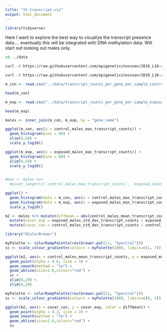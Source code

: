 ```yaml
---
title: "31-transcript-viz"
output: html_document
---
```


```r
library(tidyverse)
```


Here I want to explore the best way to visualize the transcript presence data.... eventually this will be integrated with DNA methylation data.
Will start out looking out males only. 


```bash
cd ../data

curl -O https://raw.githubusercontent.com/epigeneticstoocean/2018_L18-adult-methylation/main/analyses/transcript_counts_per_gene_per_sample_controls_males.csv

curl -O https://raw.githubusercontent.com/epigeneticstoocean/2018_L18-adult-methylation/main/analyses/transcript_counts_per_gene_per_sample_exposed_males.csv
```

```r
m_con <- read.csv("../data/transcript_counts_per_gene_per_sample_controls_males.csv")
```

```r
head(m_con)
```



```r
m_exp <- read.csv("../data/transcript_counts_per_gene_per_sample_exposed_males.csv")

```

```r
head(m_exp)
```




```r
males <- inner_join(m_con, m_exp, by = "gene_name")

```



```r
ggplot(m_con, aes(x = control_males_max_transcript_counts)) +
  geom_histogram(bins = 80) +
  xlim(0,50) +
  scale_y_log10() 

ggplot(m_exp, aes(x = exposed_males_max_transcript_counts)) +
  geom_histogram(bins = 80) +
  xlim(0,50) +
  scale_y_log10() 
    
```
```r
#max <- males %>% 
  #pivot_longer(c(`control_males_max_transcript_counts`, `exposed_males_max_transcript_counts`), names_to = "max", values_to = "counts")
```


```r
ggplot() +
  geom_histogram(data = m_con, aes(x = control_males_max_transcript_counts), fill = "blue", alpha = 0.2) +
  geom_histogram(data = m_exp, aes(x = exposed_males_max_transcript_counts), fill = "green", alpha = 0.2) +
  scale_y_log10()
```
```r
m2 <- males %>% mutate(diffmean = abs(control_males_mean_transcript_counts - exposed_males_mean_transcript_counts)) %>% 
  mutate(covar_exp = exposed_males_std_dev_transcript_counts / exposed_males_mean_transcript_counts) %>%
  mutate(covar_con = control_males_std_dev_transcript_counts / control_males_mean_transcript_counts)
```


```r
library("RColorBrewer")
```


```r

myPalette <- colorRampPalette(rev(brewer.pal(11, "Spectral")))
sc <- scale_colour_gradientn(colours = myPalette(100), limits=c(1, 7))

ggplot(m2, aes(x = control_males_mean_transcript_counts, y = exposed_males_mean_transcript_counts, color = diffmean)) +
  geom_point(alpha = 0.6, size = 3) +
  geom_smooth(method = "lm") +
  geom_abline(size=1.0,colour="red") +
  sc +
  ylim(0,20) +
  xlim(0,20)

```

```r

myPalette <- colorRampPalette(rev(brewer.pal(11, "Spectral")))
sc <- scale_colour_gradientn(colours = myPalette(100), limits=c(0, 4))

ggplot(m2, aes(x = covar_con, y = covar_exp, color = diffmean)) +
  geom_point(alpha = 0.2, size = 2) +
  geom_smooth(method = "lm") +
  geom_abline(size=1.0,colour="red") +
  sc

```